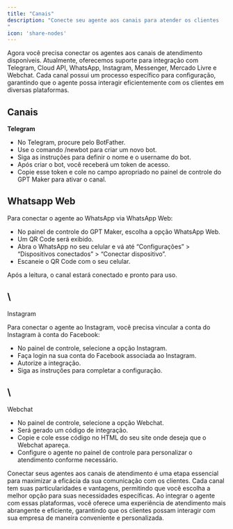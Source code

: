 ```yaml
---
title: "Canais"
description: "Conecte seu agente aos canais para atender os clientes
"
icon: 'share-nodes'
---
```


Agora você precisa conectar os agentes aos canais de atendimento disponíveis. Atualmente, oferecemos suporte para integração com Telegram, Cloud API, WhatsApp, Instagram, Messenger, Mercado Livre e Webchat. Cada canal possui um processo específico para configuração, garantindo que o agente possa interagir eficientemente com os clientes em diversas plataformas.

## Canais

**Telegram**

- No Telegram, procure pelo BotFather.
- Use o comando /newbot para criar um novo bot.
- Siga as instruções para definir o nome e o username do bot.
- Após criar o bot, você receberá um token de acesso.
- Copie esse token e cole no campo apropriado no painel de controle do GPT Maker para ativar o canal.

## Whatsapp Web

Para conectar o agente ao WhatsApp via WhatsApp Web:

- No painel de controle do GPT Maker, escolha a opção WhatsApp Web.
- Um QR Code será exibido.
- Abra o WhatsApp no seu celular e vá até “Configurações” \> “Dispositivos conectados” \> “Conectar dispositivo”.
- Escaneie o QR Code com o seu celular.

Após a leitura, o canal estará conectado e pronto para uso.

## \
Instagram

Para conectar o agente ao Instagram, você precisa vincular a conta do Instagram à conta do Facebook:

- No painel de controle, selecione a opção Instagram.
- Faça login na sua conta do Facebook associada ao Instagram.
- Autorize a integração.
- Siga as instruções para completar a configuração.

## \
Webchat

- No painel de controle, selecione a opção Webchat.
- Será gerado um código de integração.
- Copie e cole esse código no HTML do seu site onde deseja que o Webchat apareça.
- Configure o agente no painel de controle para personalizar o atendimento conforme necessário.

Conectar seus agentes aos canais de atendimento é uma etapa essencial para maximizar a eficácia da sua comunicação com os clientes. Cada canal tem suas particularidades e vantagens, permitindo que você escolha a melhor opção para suas necessidades específicas. Ao integrar o agente com essas plataformas, você oferece uma experiência de atendimento mais abrangente e eficiente, garantindo que os clientes possam interagir com sua empresa de maneira conveniente e personalizada.